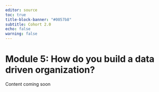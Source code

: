 ```yaml
---
editor: source
toc: true
title-block-banner: "#0057b8"
subtitle: Cohort 2.0
echo: false
warning: false
---
```


# Module 5: How do you build a data driven organization?

Content coming soon
